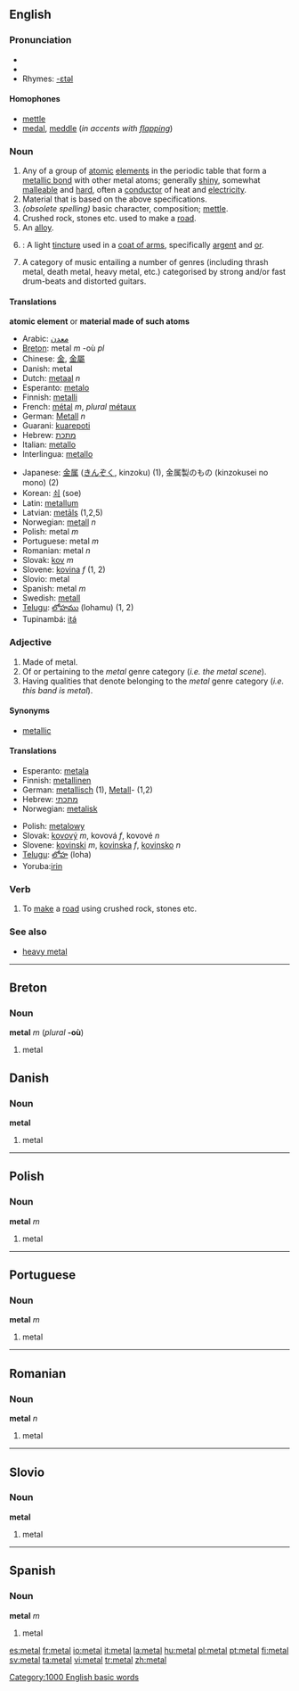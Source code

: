 {{wikipedia}}
{{see|métal}}
==English==

===Pronunciation===
*{{audio|en-us-metal.ogg|Audio (US)}}
*{{audio|en-uk-metal.ogg|Audio (UK)}}
*Rhymes: [[Rhymes:English:-ɛtəl|-ɛtəl]]

====Homophones====
*[[mettle]]
*[[medal]], [[meddle]] (''in accents with [[flapping]]'')

===Noun===
{{en-noun|s|-}}

# Any of a group of [[atom]]ic [[element]]s in the periodic table that form a [[metallic bond]] with other metal atoms; generally [[shiny]], somewhat [[malleable]] and [[hard]], often a [[conductor]] of heat and [[electricity]].
# Material that is based on the above specifications.
# ''(obsolete spelling)'' basic character, composition; [[mettle]].
# Crushed rock, stones etc. used to make a [[road]].
# An [[alloy]].
# {{tincture}}: A light [[tincture]] used in a [[coat of arms]], specifically [[argent]] and [[or]].
# A category of music entailing a number of genres (including thrash metal, death metal, heavy metal, etc.) categorised by strong and/or fast drum-beats and distorted guitars.

====Translations====
'''atomic element''' or '''material made of such atoms'''
{{top}}
*Arabic: [[معدن]]
*[[Breton]]: metal ''m'' -où ''pl''
*Chinese: [[金]], [[金屬]]
*Danish: metal
*Dutch: [[metaal]] ''n''
*Esperanto: [[metalo]]
*Finnish: [[metalli]]
*French: [[métal]] ''m'', ''plural'' [[métaux]]
*German: [[Metall]] ''n''
*Guarani: [[kuarepoti]]
*Hebrew: [[מתכת]]
*Italian: [[metallo]]
*Interlingua: [[metallo]]
{{mid}}
*Japanese: [[金属]] ([[きんぞく]], kinzoku) (1), 金属製のもの (kinzokusei no mono) (2)
*Korean: [[쇠]] (soe)  
*Latin: [[metallum]]
*Latvian: [[metāls]] {{m}} (1,2,5)
*Norwegian: [[metall]] ''n''
*Polish: metal ''m''
*Portuguese: metal ''m''
*Romanian: metal ''n''
*Slovak: [[kov]] ''m''
*Slovene: [[kovina]] ''f'' (1, 2)
*Slovio: metal
*Spanish: metal ''m''
*Swedish: [[metall]]
*[[Telugu]]: [[లోహము]] (lohamu) (1, 2)
*Tupinambá: [[itá]]
{{bottom}}

===Adjective===
{{en-adj|-}}

# Made of metal.
# Of or pertaining to the ''metal'' genre category (''i.e. the metal scene'').
# Having qualities that denote belonging to the ''metal'' genre category (''i.e. this band is metal'').

====Synonyms====
*[[metallic]]

====Translations====
{{top}}
*Esperanto: [[metala]]
*Finnish: [[metallinen]]
*German: [[metallisch]] (1), [[Metall]]- (1,2)
*Hebrew: [[מתכתי]]
*Norwegian: [[metalisk]]
{{mid}}
*Polish: [[metalowy]]
*Slovak: [[kovový]] ''m'', kovová ''f'', kovové ''n''
*Slovene: [[kovinski]] ''m'', [[kovinska]] ''f'', [[kovinsko]] ''n''
*[[Telugu]]: [[లోహ]] (loha)
*Yoruba:[[irin]]
{{bottom}}

===Verb===
{{en-verb|metal|l|ed}}

# To [[make]] a [[road]] using crushed rock, stones etc.

===See also===
*[[heavy metal]]

----

==Breton==
===Noun===
'''metal''' ''m'' (''plural'' '''-où''')

#metal

==Danish==
===Noun===
'''metal'''

#metal

----

==Polish==
===Noun===
'''metal''' ''m''

#metal

----
==Portuguese==
===Noun===
'''metal''' ''m''

#metal

----
==Romanian==
===Noun===
'''metal''' ''n''

#metal

----
==Slovio==
===Noun===
'''metal'''

#metal

----
==Spanish==
===Noun===
'''metal''' ''m''

#metal

[[Category:1000 English basic words]]

[[es:metal]]
[[fr:metal]]
[[io:metal]]
[[it:metal]]
[[la:metal]]
[[hu:metal]]
[[pl:metal]]
[[pt:metal]]
[[fi:metal]]
[[sv:metal]]
[[ta:metal]]
[[vi:metal]]
[[tr:metal]]
[[zh:metal]]